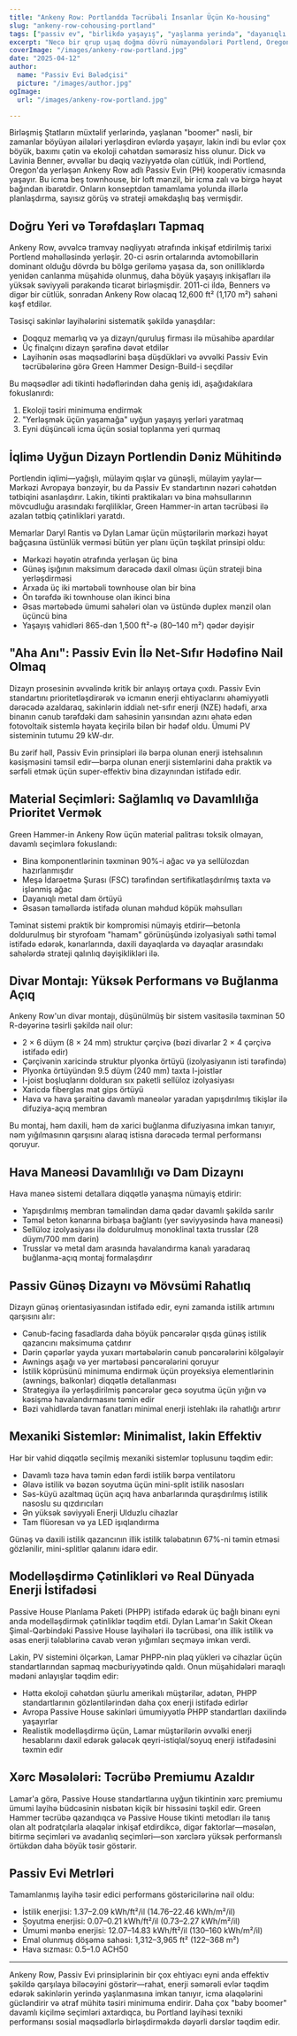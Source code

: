 ```yaml
---
title: "Ankeny Row: Portlandda Təcrübəli İnsanlar Üçün Ko-housing"
slug: "ankeny-row-cohousing-portland"
tags: ["passiv ev", "birlikdə yaşayış", "yaşlanma yerində", "dayanıqlı dizayn", "şəbəkə sıfır enerji"]
excerpt: "Necə bir qrup uşaq doğma dövrü nümayəndələri Portlend, Oregon'da həm ətraf mühitin davamlılığını, həm də yaşlanma ehtiyaclarını qarşılayan Passiv Ev kooperativ icması yaratdılar."
coverImage: "/images/ankeny-row-portland.jpg"
date: "2025-04-12"
author:
  name: "Passiv Evi Bələdçisi"
  picture: "/images/author.jpg"
ogImage:
  url: "/images/ankeny-row-portland.jpg"

---
```

Birləşmiş Ştatların müxtəlif yerlərində, yaşlanan "boomer" nəsli, bir zamanlar böyüyən ailələri yerləşdirən evlərdə yaşayır, lakin indi bu evlər çox böyük, baxımı çətin və ekoloji cəhətdən səmərəsiz hiss olunur. Dick və Lavinia Benner, əvvəllər bu dəqiq vəziyyətdə olan cütlük, indi Portlend, Oregon'da yerləşən Ankeny Row adlı Passiv Evin (PH) kooperativ icmasında yaşayır. Bu icma beş townhouse, bir loft mənzil, bir icma zalı və birgə həyət bağından ibarətdir. Onların konseptdən tamamlama yolunda illərlə planlaşdırma, sayısız görüş və strateji əməkdaşlıq baş vermişdir.

## Doğru Yeri və Tərəfdaşları Tapmaq

Ankeny Row, əvvəlcə tramvay nəqliyyatı ətrafında inkişaf etdirilmiş tarixi Portlend məhəlləsində yerləşir. 20-ci əsrin ortalarında avtomobillərin dominant olduğu dövrdə bu bölgə geriləmə yaşasa da, son onilliklərdə yenidən canlanma müşahidə olunmuş, daha böyük yaşayış inkişafları ilə yüksək səviyyəli pərakəndə ticarət birləşmişdir. 2011-ci ildə, Benners və digər bir cütlük, sonradan Ankeny Row olacaq 12,600 ft² (1,170 m²) sahəni kəşf etdilər.

Təsisçi sakinlər layihələrini sistematik şəkildə yanaşdılar:

- Doqquz memarlıq və ya dizayn/quruluş firması ilə müsahibə apardılar
- Üç finalçını dizayn şərəfinə dəvət etdilər
- Layihənin əsas məqsədlərini başa düşdükləri və əvvəlki Passiv Evin təcrübələrinə görə Green Hammer Design-Build-i seçdilər

Bu məqsədlər adi tikinti hədəflərindən daha geniş idi, aşağıdakılara fokuslanırdı:

1. Ekoloji təsiri minimuma endirmək
2. "Yerləşmək üçün yaşamağa" uyğun yaşayış yerləri yaratmaq
3. Eyni düşüncəli icma üçün sosial toplanma yeri qurmaq
## İqlimə Uyğun Dizayn Portlendin Dəniz Mühitində

Portlendin iqlimi—yağışlı, mülayim qışlar və günəşli, mülayim yaylar—Mərkəzi Avropaya bənzəyir, bu da Passiv Ev standartının nəzəri cəhətdən tətbiqini asanlaşdırır. Lakin, tikinti praktikaları və bina məhsullarının mövcudluğu arasındakı fərqliliklər, Green Hammer-in artan təcrübəsi ilə azalan tətbiq çətinlikləri yaratdı.

Memarlar Daryl Rantis və Dylan Lamar üçün müştərilərin mərkəzi həyət bağçasına üstünlük verməsi bütün yer planı üçün təşkilat prinsipi oldu:

- Mərkəzi həyətin ətrafında yerləşən üç bina
- Günəş işığının maksimum dərəcədə daxil olması üçün strateji bina yerləşdirməsi
- Arxada üç iki mərtəbəli townhouse olan bir bina
- Ön tərəfdə iki townhouse olan ikinci bina
- Əsas mərtəbədə ümumi sahələri olan və üstündə duplex mənzil olan üçüncü bina
- Yaşayış vahidləri 865-dən 1,500 ft²-ə (80–140 m²) qədər dəyişir
## "Aha Anı": Passiv Evin İlə Net-Sıfır Hədəfinə Nail Olmaq

Dizayn prosesinin əvvəlində kritik bir anlayış ortaya çıxdı. Passiv Evin standartını prioritetləşdirərək və icmanın enerji ehtiyaclarını əhəmiyyətli dərəcədə azaldaraq, sakinlərin iddialı net-sıfır enerji (NZE) hədəfi, arxa binanın cənub tərəfdəki dam sahəsinin yarısından azını əhatə edən fotovoltaik sistemlə həyata keçirilə bilən bir hədəf oldu. Ümumi PV sisteminin tutumu 29 kW-dır.

Bu zərif həll, Passiv Evin prinsipləri ilə bərpa olunan enerji istehsalının kəsişməsini təmsil edir—bərpa olunan enerji sistemlərini daha praktik və sərfəli etmək üçün super-effektiv bina dizaynından istifadə edir.

## Material Seçimləri: Sağlamlıq və Davamlılığa Prioritet Vermək

Green Hammer-in Ankeny Row üçün material palitrası toksik olmayan, davamlı seçimlərə fokuslandı:

- Bina komponentlərinin təxminən 90%-i ağac və ya sellülozdan hazırlanmışdır
- Meşə İdarəetmə Şurası (FSC) tərəfindən sertifikatlaşdırılmış taxta və işlənmiş ağac
- Dayanıqlı metal dam örtüyü
- Əsasən təməllərdə istifadə olunan məhdud köpük məhsulları

Təminat sistemi praktik bir kompromisi nümayiş etdirir—betonla doldurulmuş bir styrofoam "hamam" görünüşündə izolyasiyalı səthi təməl istifadə edərək, kənarlarında, daxili dayaqlarda və dayaqlar arasındakı sahələrdə strateji qalınlıq dəyişiklikləri ilə.
## Divar Montajı: Yüksək Performans və Buğlanma Açıq

Ankeny Row'un divar montajı, düşünülmüş bir sistem vasitəsilə təxminən 50 R-dəyərinə təsirli şəkildə nail olur:

- 2 × 6 düym (8 × 24 mm) struktur çərçivə (bəzi divarlar 2 × 4 çərçivə istifadə edir)
- Çərçivənin xaricində struktur plyonka örtüyü (izolyasiyanın isti tərəfində)
- Plyonka örtüyündən 9.5 düym (240 mm) taxta I-joistlər
- I-joist boşluqlarını dolduran sıx paketli sellüloz izolyasiyası
- Xaricdə fiberglas mat gips örtüyü
- Hava və hava şəraitinə davamlı maneələr yaradan yapışdırılmış tikişlər ilə difuziya-açıq membran

Bu montaj, həm daxili, həm də xarici buğlanma difuziyasına imkan tanıyır, nəm yığılmasının qarşısını alaraq istisna dərəcədə termal performansı qoruyur.

## Hava Maneəsi Davamlılığı və Dam Dizaynı

Hava maneə sistemi detallara diqqətlə yanaşma nümayiş etdirir:

- Yapışdırılmış membran təməlindən dama qədər davamlı şəkildə sarılır
- Təməl beton kənarına birbaşa bağlantı (yer səviyyəsində hava maneəsi)
- Sellüloz izolyasiyası ilə doldurulmuş monoklinal taxta trusslar (28 düym/700 mm dərin)
- Trusslar və metal dam arasında havalandırma kanalı yaradaraq buğlanma-açıq montaj formalaşdırır
## Passiv Günəş Dizaynı və Mövsümi Rahatlıq

Dizayn günəş orientasiyasından istifadə edir, eyni zamanda istilik artımını qarşısını alır:

- Cənub-facing fasadlarda daha böyük pəncərələr qışda günəş istilik qazancını maksimuma çatdırır
- Dərin çəpərlər yayda yuxarı mərtəbələrin cənub pəncərələrini kölgələyir
- Awnings aşağı və yer mərtəbəsi pəncərələrini qoruyur
- İstilik köprüsünü minimuma endirmək üçün proyeksiya elementlərinin (awnings, balkonlar) diqqətlə detallanması
- Strategiya ilə yerləşdirilmiş pəncərələr gecə soyutma üçün yığın və kəsişmə havalandırmasını təmin edir
- Bəzi vahidlərdə tavan fanatları minimal enerji istehlakı ilə rahatlığı artırır

## Mexaniki Sistemlər: Minimalist, lakin Effektiv

Hər bir vahid diqqətlə seçilmiş mexaniki sistemlər toplusunu təqdim edir:

- Davamlı təzə hava təmin edən fərdi istilik bərpa ventilatoru
- Əlavə istilik və bəzən soyutma üçün mini-split istilik nasosları
- Səs-küyü azaltmaq üçün açıq hava anbarlarında quraşdırılmış istilik nasoslu su qızdırıcıları
- Ən yüksək səviyyəli Enerji Ulduzlu cihazlar
- Tam flüoresan və ya LED işıqlandırma

Günəş və daxili istilik qazancının illik istilik tələbatının 67%-ni təmin etməsi gözlənilir, mini-splitlər qalanını idarə edir.
## Modelləşdirmə Çətinlikləri və Real Dünyada Enerji İstifadəsi

Passive House Planlama Paketi (PHPP) istifadə edərək üç bağlı binanı eyni anda modelləşdirmək çətinliklər təqdim etdi. Dylan Lamar'ın Sakit Okean Şimal-Qərbindəki Passive House layihələri ilə təcrübəsi, ona illik istilik və əsas enerji tələblərinə cavab verən yığımları seçməyə imkan verdi.

Lakin, PV sistemini ölçərkən, Lamar PHPP-nin plaq yükleri və cihazlar üçün standartlarından sapmaq məcburiyyətində qaldı. Onun müşahidələri maraqlı mədəni anlayışlar təqdim edir:

- Hətta ekoloji cəhətdən şüurlu amerikalı müştərilər, adətən, PHPP standartlarının gözləntilərindən daha çox enerji istifadə edirlər
- Avropa Passive House sakinləri ümumiyyətlə PHPP standartları daxilində yaşayırlar
- Realistik modelləşdirmə üçün, Lamar müştərilərin əvvəlki enerji hesablarını daxil edərək gələcək qeyri-istiqlal/soyuq enerji istifadəsini təxmin edir

## Xərc Məsələləri: Təcrübə Premiumu Azaldır

Lamar'a görə, Passive House standartlarına uyğun tikintinin xərc premiumu ümumi layihə büdcəsinin nisbətən kiçik bir hissəsini təşkil edir. Green Hammer təcrübə qazandıqca və Passive House tikinti metodları ilə tanış olan alt podratçılarla əlaqələr inkişaf etdirdikcə, digər faktorlar—məsələn, bitirmə seçimləri və avadanlıq seçimləri—son xərclərə yüksək performanslı örtükdən daha böyük təsir göstərir.
## Passiv Evi Metrləri

Tamamlanmış layihə təsir edici performans göstəricilərinə nail oldu:

- İstilik enerjisi: 1.37–2.09 kWh/ft²/il (14.76–22.46 kWh/m²/il)
- Soyutma enerjisi: 0.07–0.21 kWh/ft²/il (0.73–2.27 kWh/m²/il)
- Ümumi mənbə enerjisi: 12.07–14.83 kWh/ft²/il (130–160 kWh/m²/il)
- Emal olunmuş döşəmə sahəsi: 1,312–3,965 ft² (122–368 m²)
- Hava sızması: 0.5–1.0 ACH50

---

Ankeny Row, Passiv Evi prinsiplərinin bir çox ehtiyacı eyni anda effektiv şəkildə qarşılaya biləcəyini göstərir—rahat, enerji səmərəli evlər təqdim edərək sakinlərin yerində yaşlanmasına imkan tanıyır, icma əlaqələrini gücləndirir və ətraf mühitə təsiri minimuma endirir. Daha çox "baby boomer" davamlı kiçilmə seçimləri axtardıqca, bu Portland layihəsi texniki performansı sosial məqsədlərlə birləşdirməkdə dəyərli dərslər təqdim edir.
